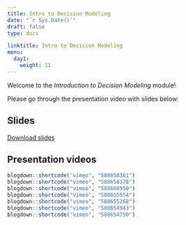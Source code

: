 ---
title: Intro to Decision Modeling
date: "`r Sys.Date()`"
draft: false
type: docs

linktitle: Intro to Decision Modeling 
menu:
  day1:
    weight: 11
---

Welcome to the *Introduction to Decision Modeling* module!

Please go through the presentation video with slides below:

## Slides

<!-- To be uploaded. -->

[Download slides](../../../Course_Modularization/Intro, general, packages/DecisionModelingIntroSlides_2021.pptx)

## Presentation videos

```{r, echo=F}
blogdown::shortcode("vimeo", "588658361")
blogdown::shortcode("vimeo", "588658378")
blogdown::shortcode("vimeo", "588660950")
blogdown::shortcode("vimeo", "588655554")
blogdown::shortcode("vimeo", "588655268")
blogdown::shortcode("vimeo", "588654943")
blogdown::shortcode("vimeo", "588654750")
```

